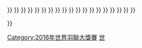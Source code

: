 {{Navbox
| name  = 2016年世界羽聯大獎賽
|image=
|titlestyle= background:#FC9;
| title = [[2016年世界羽聯大獎賽]]
| list1 = <div>
{{nowrap|<big>[[2016年馬來西亞羽毛球大師賽|馬來西亞]]</big> {{•}} }}
{{nowrap|<big>[[2016年印度羽毛球黃金大獎賽|印度]]</big> {{•}} }}
{{nowrap|<big>[[2016年泰國羽毛球大師賽|泰國大師賽]]</big> {{•}} }}
{{nowrap|<big>[[2016年德國羽毛球黃金大獎賽|德國]]</big> {{•}} }}
{{nowrap|<big>[[2016年瑞士羽毛球黃金大獎賽|瑞士]]</big> {{•}} }}
{{nowrap|<big>[[2016年紐西蘭羽毛球黃金大獎賽|紐西蘭]]</big> {{•}} }}
{{nowrap|<big>[[2016年中國羽毛球大師賽|中國大師賽]]</big> {{•}} }}
{{nowrap|<big>[[2016年中華台北羽球公開賽|中華台北公開賽]]</big> {{•}} }}
{{nowrap|[[2016年加拿大羽毛球大獎賽|加拿大]] {{•}} }}
{{nowrap|<big>[[2016年美國羽毛球黃金大獎賽|美國]]</big> {{•}} }}
{{nowrap|[[2016年越南羽毛球大獎賽|越南]] {{•}} }}
{{nowrap|[[2016年巴西羽毛球大獎賽|巴西]] {{•}} }}
{{nowrap|<big>[[2016年印度尼西亞羽毛球大師賽|印尼]]</big> {{•}} }}
{{nowrap|<big>[[2016年泰國羽毛球黃金大獎賽|泰國]]</big> {{•}} }}
{{nowrap|[[2016年俄羅斯羽毛球大獎賽|俄羅斯]] {{•}} }}
{{nowrap|[[2016年中華台北羽球大師賽|中華台北大師賽]] {{•}} }}
{{nowrap|[[2016年荷蘭羽毛球大獎賽|荷蘭]] {{•}} }}
{{nowrap|<big>[[2016年碧特博格羽毛球黃金大獎賽|碧特博格]]</big> {{•}} }}
{{nowrap|[[2016年蘇格蘭羽毛球大獎賽|蘇格蘭]] {{•}} }}
{{nowrap|<big>[[2016年澳門羽毛球格蘭披治黃金大獎賽|澳門]]</big> {{•}} }}
{{nowrap|<big>[[2016年韓國羽毛球大師賽|韓國大師賽]]</big> }}
</div>}}<noinclude>
[[Category:2016年世界羽聯大獎賽]]
[[Category:羽球導航模板|世]]
</noinclude>